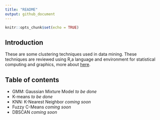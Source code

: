 ```yaml
---
title: "README"
output: github_document
---
```


```r
knitr::opts_chunk$set(echo = TRUE)
```

## Introduction

These are some clustering techniques used in data mining. These techniques are reviewed using R,a language and environment for statistical computing and graphics, more about [here](https://www.r-project.org/about.html).

## Table of contents

* GMM: Gaussian Mixture Model *to be done*
* K-means *to be done*
* KNN: K-Nearest Neighbor *coming soon*
* Fuzzy C-Means *coming soon*
* DBSCAN *coming soon*